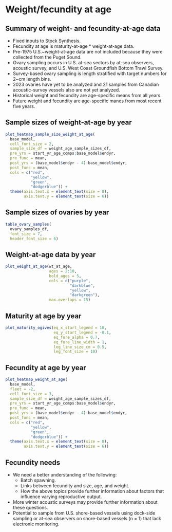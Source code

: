 # Weight/fecundity at age
## Summary of weight- and fecundity-at-age data
* Fixed inputs to Stock Synthesis.
* Fecundity at age is maturity-at-age $*$ weight-at-age data.
* Pre-1975 U.S.~weight-at-age data are not included because they were
collected from the Puget Sound.
* Ovary sampling occurs in
U.S. at-sea sectors by at-sea observers,
acoustic survey, and
U.S. West Coast Groundfish Bottom Trawl Survey.
* Survey-based ovary sampling is length stratified with target numbers for 2~cm
length bins.
* 2023 ovaries have yet to be analyzed and 21 samples from Canadian acoustic-survey vessels also are not yet analyzed.
* Historical weight and fecundity are age-specific means from all years.
* Future weight and fecundity are age-specific manes from most recent five
years.

## Sample sizes of weight-at-age by year
```r

plot_heatmap_sample_size_weight_at_age(
  base_model,
  cell_font_size = 2,
  sample_size_df = weight_age_sample_sizes_df,
  pre_yrs = start_yr_age_comps:base_model$endyr,
  pre_func = mean,
  post_yrs = (base_model$endyr - 4):base_model$endyr,
  post_func = mean,
  cols = c("red",
           "yellow",
           "green",
           "dodgerblue")) +
  theme(axis.text.x = element_text(size = 8),
        axis.text.y = element_text(size = 6))
```
## Sample sizes of ovaries by year
```r

table_ovary_samples(
  ovary_samples_df,
  font_size = 7,
  header_font_size = 6)
```

## Weight-at-age data by year
```r

plot_weight_at_age(wt_at_age,
                   ages = 2:10,
                   bold_ages = 5,
                   cols = c("purple",
                            "darkblue",
                            "yellow",
                            "darkgreen"),
                   max.overlaps = 15)
```

## Maturity at age by year
```r

plot_maturity_ogives(eq_x_start_legend = 10,
                     eq_y_start_legend = -0.1,
                     eq_fore_alpha = 0.7,
                     eq_fore_line_width = 1,
                     leg_line_size_cm = 0.5,
                     leg_font_size = 10)
```

## Fecundity at age by year
```r

plot_heatmap_weight_at_age(
  base_model,
  fleet = -2,
  cell_font_size = 3,
  sample_size_df = weight_age_sample_sizes_df,
  pre_yrs = start_yr_age_comps:base_model$endyr,
  pre_func = mean,
  post_yrs = (base_model$endyr - 4):base_model$endyr,
  post_func = mean,
  cols = c("red",
           "yellow",
           "green",
           "dodgerblue")) +
  theme(axis.text.x = element_text(size = 8),
        axis.text.y = element_text(size = 6))
```

## Fecundity needs

* We need a better understanding of the following:
  - Batch spawning.
  - Links between fecundity and size, age, and weight.
  - How the above topics provide further information about factors that
influence varying reproductive output.
* More winter acoustic surveys may provide further information about these
questions.
* Potential to sample from U.S. shore-based vessels using dock-side sampling
or at-sea observers on shore-based vessels (n = 1) that lack electronic monitoring.
